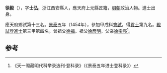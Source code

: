 '''徐毅'''（{{bd|1422年||？}}），字'''士弘'''，浙江西安縣人，應天府上元縣匠籍，[[明朝|明朝]]政治人物。進士出身。

應天府鄉試第十三名。[[景泰|景泰]]五年（1454年），參加甲戌科[[會試|會試]]，得[[貢士|貢士]]第九名。[[殿試|殿試]]登[[進士|進士]]第三甲第四名。曾祖父[[徐福|徐福]]。祖父[[徐彥明|徐彥明]]。父亲[[徐宗亮|徐宗亮]]<ref>《天一阁藏明代科举录选刊·登科录》（《景泰五年进士登科录》）</ref>。

==参考==
{{reflist}}
{{明朝人物小作品}}
{{景泰五年甲戌科殿試金榜}}